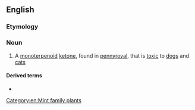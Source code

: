 ==English==

===Etymology===
{{m|mul|pulegium}} {{suffix|en||one}}

{{rfp|en}}
===Noun===
{{wikipedia}}
{{en-noun|-}}

# {{lb|en|organic compound}} A [[monoterpenoid]] [[ketone]], found in [[pennyroyal]], that is [[toxic]] to [[dog]]s and [[cat]]s

====Derived terms====
* {{l|en|isopulegone}}

[[Category:en:Mint family plants]]